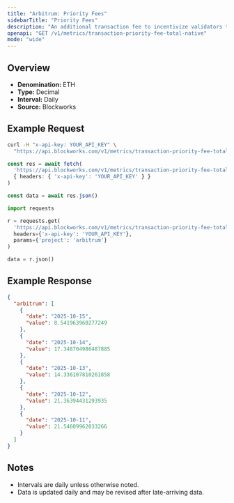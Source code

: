 ```yaml
---
title: "Arbitrum: Priority Fees"
sidebarTitle: "Priority Fees"
description: "An additional transaction fee to incentivize validators to prioritize and execute transactions."
openapi: "GET /v1/metrics/transaction-priority-fee-total-native"
mode: "wide"
---
```


## Overview

- **Denomination:** ETH
- **Type:** Decimal
- **Interval:** Daily
- **Source:** Blockworks

## Example Request

<CodeGroup>

```bash cURL
curl -H "x-api-key: YOUR_API_KEY" \
  "https://api.blockworks.com/v1/metrics/transaction-priority-fee-total-native?project=arbitrum"
```

```typescript TypeScript
const res = await fetch(
  'https://api.blockworks.com/v1/metrics/transaction-priority-fee-total-native?project=arbitrum',
  { headers: { 'x-api-key': 'YOUR_API_KEY' } }
)

const data = await res.json()
```

```python Python
import requests

r = requests.get(
  'https://api.blockworks.com/v1/metrics/transaction-priority-fee-total-native',
  headers={'x-api-key': 'YOUR_API_KEY'},
  params={'project': 'arbitrum'}
)

data = r.json()
```

</CodeGroup>

## Example Response

```json
{
  "arbitrum": [
    {
      "date": "2025-10-15",
      "value": 8.541963960277249
    },
    {
      "date": "2025-10-14",
      "value": 17.348704986487885
    },
    {
      "date": "2025-10-13",
      "value": 14.336107810261858
    },
    {
      "date": "2025-10-12",
      "value": 21.36394431293935
    },
    {
      "date": "2025-10-11",
      "value": 21.54609962033266
    }
  ]
}
```

## Notes
- Intervals are daily unless otherwise noted.
- Data is updated daily and may be revised after late-arriving data.